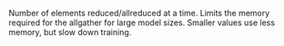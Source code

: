 Number of elements reduced/allreduced at a time. Limits the memory required for the allgather for large model sizes. Smaller values use less memory, but slow down training.